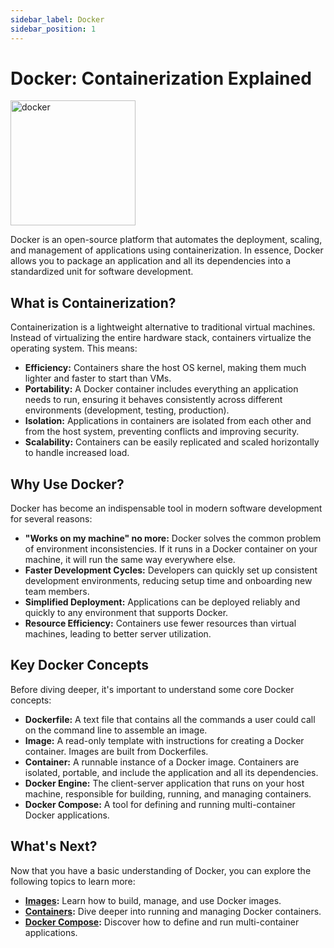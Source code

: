 ```yaml
---
sidebar_label: Docker
sidebar_position: 1
---
```


# Docker: Containerization Explained

<img
  src="https://e7.pngegg.com/pngimages/219/411/png-clipart-docker-logo-kubernetes-microservices-cloud-computing-dockers-logo-text-logo-thumbnail.png"
  alt="docker"
  width="200"
/>

Docker is an open-source platform that automates the deployment, scaling, and management of applications using containerization. In essence, Docker allows you to package an application and all its dependencies into a standardized unit for software development.

## What is Containerization?

Containerization is a lightweight alternative to traditional virtual machines. Instead of virtualizing the entire hardware stack, containers virtualize the operating system. This means:

-   **Efficiency:** Containers share the host OS kernel, making them much lighter and faster to start than VMs.
-   **Portability:** A Docker container includes everything an application needs to run, ensuring it behaves consistently across different environments (development, testing, production).
-   **Isolation:** Applications in containers are isolated from each other and from the host system, preventing conflicts and improving security.
-   **Scalability:** Containers can be easily replicated and scaled horizontally to handle increased load.

## Why Use Docker?

Docker has become an indispensable tool in modern software development for several reasons:

-   **"Works on my machine" no more:** Docker solves the common problem of environment inconsistencies. If it runs in a Docker container on your machine, it will run the same way everywhere else.
-   **Faster Development Cycles:** Developers can quickly set up consistent development environments, reducing setup time and onboarding new team members.
-   **Simplified Deployment:** Applications can be deployed reliably and quickly to any environment that supports Docker.
-   **Resource Efficiency:** Containers use fewer resources than virtual machines, leading to better server utilization.

## Key Docker Concepts

Before diving deeper, it's important to understand some core Docker concepts:

-   **Dockerfile:** A text file that contains all the commands a user could call on the command line to assemble an image.
-   **Image:** A read-only template with instructions for creating a Docker container. Images are built from Dockerfiles.
-   **Container:** A runnable instance of a Docker image. Containers are isolated, portable, and include the application and all its dependencies.
-   **Docker Engine:** The client-server application that runs on your host machine, responsible for building, running, and managing containers.
-   **Docker Compose:** A tool for defining and running multi-container Docker applications.

## What's Next?

Now that you have a basic understanding of Docker, you can explore the following topics to learn more:

-   **[Images](./images.mdx):** Learn how to build, manage, and use Docker images.
-   **[Containers](./containers.mdx):** Dive deeper into running and managing Docker containers.
-   **[Docker Compose](./docker_compose.mdx):** Discover how to define and run multi-container applications.
